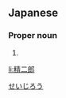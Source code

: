 ==Japanese==
{{ja-kanjitab|精|二|郎}}

===Proper noun===
{{ja-pos|proper|せいじろう}}

# {{given name|male|lang=ja}}

[[Category:Japanese male given names|せいじろう]]

[[li:精二郎]]